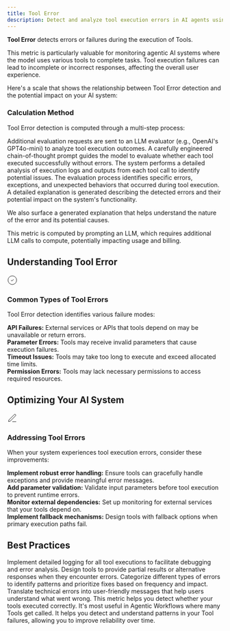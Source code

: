 ```yaml
---
title: Tool Error
description: Detect and analyze tool execution errors in AI agents using Galileo Guardrail Metrics to ensure reliable tool usage in agentic workflows.
---
```



<DefinitionCard>
  <strong>Tool Error</strong> detects errors or failures during the execution of Tools.
</DefinitionCard>

This metric is particularly valuable for monitoring agentic AI systems where the model uses various tools to complete tasks. Tool execution failures can lead to incomplete or incorrect responses, affecting the overall user experience.

Here's a scale that shows the relationship between Tool Error detection and the potential impact on your AI system:

<Scale low="0" lowLabel="High Error Rate" high="1" highLabel="Low Error Rate" lowDescription="Many tools failed during execution, causing incomplete or incorrect responses." midDescription="Some tools executed correctly while others encountered errors." highDescription="All tools executed correctly without errors."/>

### Calculation Method
Tool Error detection is computed through a multi-step process:

<Steps>
  <Step title="Model Request">
    Additional evaluation requests are sent to an LLM evaluator (e.g., OpenAI's GPT4o-mini) to analyze tool execution outcomes.
  </Step>
  <Step title="Prompt Engineering">
    A carefully engineered chain-of-thought prompt guides the model to evaluate whether each tool executed successfully without errors.
  </Step>
  <Step title="Log Analysis">
    The system performs a detailed analysis of execution logs and outputs from each tool call to identify potential issues.
  </Step>
  <Step title="Error Detection">
    The evaluation process identifies specific errors, exceptions, and unexpected behaviors that occurred during tool execution.
  </Step>
  <Step title="Impact Assessment">
    A detailed explanation is generated describing the detected errors and their potential impact on the system's functionality.
  </Step>
</Steps>

We also surface a generated explanation that helps understand the nature of the error and its potential causes.

<Note>
This metric is computed by prompting an LLM, which requires additional LLM calls to compute, potentially impacting usage and billing.
</Note>

## Understanding Tool Error

<Card>
  <div style={{display: 'flex', alignItems: 'center', gap: '0.5rem', marginBottom: '0.75rem'}}>
    <div style={{fontSize: '1.25rem', color: 'var(--primary-color)'}}>
      <svg xmlns="http://www.w3.org/2000/svg" width="24" height="24" viewBox="0 0 24 24" fill="none" stroke="currentColor" strokeWidth="2" strokeLinecap="round" strokeLinejoin="round">
        <path d="M12 22c5.523 0 10-4.477 10-10S17.523 2 12 2 2 6.477 2 12s4.477 10 10 10z"></path>
        <path d="m9 12 2 2 4-4"></path>
      </svg>
    </div>
    <h3 style={{margin: 0, fontSize: '1.25rem', fontWeight: '600'}}>Common Types of Tool Errors</h3>
  </div>
  
  Tool Error detection identifies various failure modes:
      
  <div style={{marginTop: '1rem', paddingTop: '0.75rem', borderTop: '1px solid rgba(209, 213, 219, 0.33)'}}>
    <strong>API Failures:</strong> External services or APIs that tools depend on may be unavailable or return errors.
  </div>
  
  <div style={{marginTop: '0.75rem', paddingTop: '0.75rem', borderTop: '1px solid rgba(209, 213, 219, 0.33)'}}>
    <strong>Parameter Errors:</strong> Tools may receive invalid parameters that cause execution failures.
  </div>
  
  <div style={{marginTop: '0.75rem', paddingTop: '0.75rem', borderTop: '1px solid rgba(209, 213, 219, 0.33)'}}>
    <strong>Timeout Issues:</strong> Tools may take too long to execute and exceed allocated time limits.
  </div>
  
  <div style={{marginTop: '0.75rem', paddingTop: '0.75rem', borderTop: '1px solid rgba(209, 213, 219, 0.33)'}}>
    <strong>Permission Errors:</strong> Tools may lack necessary permissions to access required resources.
  </div>
</Card>

## Optimizing Your AI System

<Card>
  <div style={{display: 'flex', alignItems: 'center', gap: '0.5rem', marginBottom: '0.75rem'}}>
    <div style={{fontSize: '1.25rem', color: 'var(--primary-color)'}}>
      <svg xmlns="http://www.w3.org/2000/svg" width="24" height="24" viewBox="0 0 24 24" fill="none" stroke="currentColor" strokeWidth="2" strokeLinecap="round" strokeLinejoin="round">
        <path d="M12 20h9"></path><path d="M16.5 3.5a2.121 2.121 0 0 1 3 3L7 19l-4 1 1-4L16.5 3.5z"></path>
      </svg>
    </div>
    <h3 style={{margin: 0, fontSize: '1.25rem', fontWeight: '600'}}>Addressing Tool Errors</h3>
  </div>
  
  When your system experiences tool execution errors, consider these improvements:
      
  <div style={{marginTop: '1rem', paddingTop: '0.75rem', borderTop: '1px solid rgba(209, 213, 219, 0.33)'}}>
    <strong>Implement robust error handling:</strong> Ensure tools can gracefully handle exceptions and provide meaningful error messages.
  </div>
  
  <div style={{marginTop: '0.75rem', paddingTop: '0.75rem', borderTop: '1px solid rgba(209, 213, 219, 0.33)'}}>
    <strong>Add parameter validation:</strong> Validate input parameters before tool execution to prevent runtime errors.
  </div>
  
  <div style={{marginTop: '0.75rem', paddingTop: '0.75rem', borderTop: '1px solid rgba(209, 213, 219, 0.33)'}}>
    <strong>Monitor external dependencies:</strong> Set up monitoring for external services that your tools depend on.
  </div>
  
  <div style={{marginTop: '0.75rem', paddingTop: '0.75rem', borderTop: '1px solid rgba(209, 213, 219, 0.33)'}}>
    <strong>Implement fallback mechanisms:</strong> Design tools with fallback options when primary execution paths fail.
  </div>
</Card>

## Best Practices

<CardGroup cols={2}>
  <Card title="Comprehensive Logging" icon="file-lines">
    Implement detailed logging for all tool executions to facilitate debugging and error analysis.
  </Card>
  <Card title="Graceful Degradation" icon="life-ring">
    Design tools to provide partial results or alternative responses when they encounter errors.
  </Card>
  <Card title="Error Categorization" icon="tags">
    Categorize different types of errors to identify patterns and prioritize fixes based on frequency and impact.
  </Card>
  <Card title="User-Friendly Error Messages" icon="comment">
    Translate technical errors into user-friendly messages that help users understand what went wrong.
  </Card>
</CardGroup>

<Note>
This metric helps you detect whether your tools executed correctly. It's most useful in Agentic Workflows where many Tools get called. It helps you detect and understand patterns in your Tool failures, allowing you to improve reliability over time.
</Note>